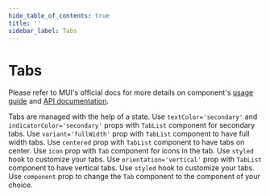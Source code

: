 ```yaml
---
hide_table_of_contents: true
title: ''
sidebar_label: Tabs
---
```




<h1 className='!m-0'>Tabs</h1>

<div className='template-bg-color' />

Please refer to MUI's official docs for more details on component's [usage guide](https://mui.com/material-ui/react-tabs/) and [API documentation](https://mui.com/material-ui/react-tabs/#api).

<Grid container spacing={6}>
  <Grid item xs={12} md={6}>
    <CardSnippet
      title='Basic Tabs'
      code={SourceCodeTabsBasic}
    >
      <Typography className='mbe-4'>
        Tabs are managed with the help of a state.
      </Typography>
      <TabsBasic />
    </CardSnippet>
  </Grid>
  <Grid item xs={12} md={6}>
    <CardSnippet
      title='Color'
      code={SourceCodeTabsColor}
    >
      <Typography className='mbe-4'>
        Use <code>textColor='secondary'</code> and <code>indicatorColor='secondary'</code> props with <code>TabList</code> component for secondary tabs.
      </Typography>
      <TabsColor />
    </CardSnippet>
  </Grid>
  <Grid item xs={12} md={6}>
    <CardSnippet
      title='Full Width Tabs'
      code={SourceCodeTabsFullWidth}
    >
      <Typography className='mbe-4'>
        Use <code>variant='fullWidth'</code> prop with <code>TabList</code> component to have full width tabs.
      </Typography>
      <TabsFullWidth />
    </CardSnippet>
  </Grid>
  <Grid item xs={12} md={6}>
    <CardSnippet
      title='Centered Tabs'
      code={SourceCodeTabsCentered}
    >
      <Typography className='mbe-4'>
        Use <code>centered</code> prop with <code>TabList</code> component to have tabs on center.
      </Typography>
      <TabsCentered />
    </CardSnippet>
  </Grid>
  <Grid item xs={12} md={6}>
    <CardSnippet
      title='Icon Tabs'
      code={SourceCodeTabsIcon}
    >
      <Typography className='mbe-4'>
        Use <code>icon</code> prop with <code>Tab</code> component for icons in the tab.
      </Typography>
      <TabsIcon />
    </CardSnippet>
  </Grid>
  <Grid item xs={12} md={6}>
    <CardSnippet
      title='Customized Tabs'
      code={SourceCodeTabsCustomized}
    >
      <Typography className='mbe-4'>
        Use <code>styled</code> hook to customize your tabs.
      </Typography>
      <TabsCustomized />
    </CardSnippet>
  </Grid>
  <Grid item xs={12} md={6}>
    <CardSnippet
      title='Vertical Tabs'
      code={SourceCodeTabsVertical}
    >
      <Typography className='mbe-4'>
        Use <code>orientation='vertical'</code> prop with <code>TabList</code> component to have vertical tabs.
      </Typography>
      <TabsVertical />
    </CardSnippet>
  </Grid>
  <Grid item xs={12} md={6}>
    <CardSnippet
      title='Customized Vertical Tabs'
      code={SourceCodeTabsCustomizedVertical}
    >
      <Typography className='mbe-4'>
        Use <code>styled</code> hook to customize your tabs.
      </Typography>
      <TabsCustomizedVertical />
    </CardSnippet>
  </Grid>
  <Grid item xs={12} md={6}>
    <CardSnippet
      title='Nav Tabs'
      code={SourceCodeTabsNav}
    >
      <Typography className='mbe-4'>
        Use <code>component</code> prop to change the <code>Tab</code> component to the component of your choice.
      </Typography>
      <TabsNav />
    </CardSnippet>
  </Grid>
</Grid>